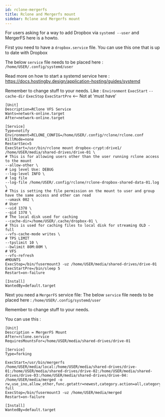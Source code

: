 ```yaml
---
id: rclone-mergerfs
title: Rclone and Mergerfs mount
sidebar: Rclone and Mergerfs mount
---
```


For users asking for a way to add Dropbox via `systemd --user` and MergerFS here is a howto.

First you need to have a `dropbox.service` file. You can use this one that is up to date with Dropbox

The below `service` file needs to be placed here : `/home/USER/.config/systemd/user` 

Read more on how to start a systemd service here : https://docs.hostingby.design/application-hosting/guides/systemd

Remember to change stuff to your needs.
Like : 
`Environment`
`ExecStart`
`--cache-dir`
`ExecStop`
`ExecStartPre` <-- Not at 'must have'
```
[Unit]
Description=RClone VFS Service
Wants=network-online.target
After=network-online.target

[Service]
Type=notify
Environment=RCLONE_CONFIG=/home/USER/.config/rclone/rclone.conf
KillMode=none
RestartSec=5
ExecStart=/usr/bin/rclone mount dropbox-crypt:drive1/ /home/USER/media/shared-drives/drive-01 \
# This is for allowing users other than the user running rclone access to the mount
--allow-other \
# Log level Use: DEBUG
--log-level INFO \
# log file
--log-file /home/USER/.config/rclone/rclone-dropbox-shared-data-01.log \
# This is setting the file permission on the mount to user and group have the same access and other can read
--umask 002 \
# User
--uid 1378 \
--gid 1378 \
# The local disk used for caching
--cache-dir=/home/USER/.cache/dropbox-01 \
# This is used for caching files to local disk for streaming OLD - full
--vfs-cache-mode writes \
# TPS LIMIT
--tpslimit 10 \
--bwlimit 80M:80M \
# VFS
--vfs-refresh
#MOUNTS
ExecStop=/bin/fusermount3 -uz /home/USER/media/shared-drives/drive-01
ExecStartPre=/bin/sleep 5
Restart=on-failure

[Install]
WantedBy=default.target
```
Next you need a `MergerFS` service file: 
The below `service` file needs to be placed here : `/home/USER/.config/systemd/user` 

Remember to change stuff to your needs.

You can use this : 
```
[Unit]
Description = MergerFS Mount
After=rclone.service
RequiresMountsFor=/home/USER/media/shared-drives/drive-01

[Service]
Type=forking

ExecStart=/usr/bin/mergerfs /home/USER/media/local:/home/USER/media/shared-drives/drive-01:/home/USER/media/shared-drives/drive-02:/home/USER/media/shared-drives/drive-03:/home/USER/media/shared-drives/drive-04: /home/USER/media/merged -o rw,use_ino,allow_other,func.getattr=newest,category.action=all,category.create=ff,cache.files=auto-full
ExecStop=/bin/fusermount3 -uz /home/USER/media/merged
Restart=on-failure

[Install]
WantedBy=default.target
```
